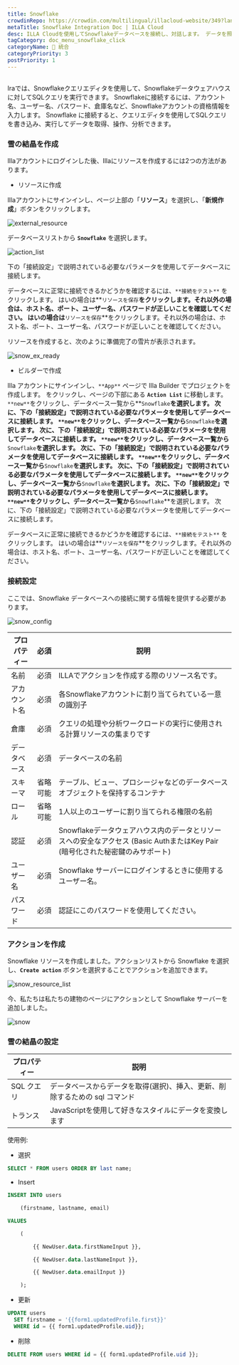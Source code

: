 ```yaml
---
title: Snowflake
crowdinRepo: https://crowdin.com/multilingual/illacloud-website/349?languages=ja&filter=basic&value=0
metaTitle: Snowflake Integration Doc | ILLA Cloud
desc: ILLA Cloudを使用してSnowflakeデータベースを接続し、対話します。 データを照会、操作、および視覚化できるアプリを作成します。 データワークフローの自動化と最適化。
tagCategory: doc_menu_snowflake_click
categoryName: 🔨 統合
categoryPriority: 3
postPriority: 1
---
```


## <h2 hidden>Snowflakeとは?</h2>

Iraでは、Snowflakeクエリエディタを使用して、Snowflakeデータウェアハウスに対してSQLクエリを実行できます。 Snowflakeに接続するには、アカウント名、ユーザー名、パスワード、倉庫名など、Snowflakeアカウントの資格情報を入力します。 Snowflake に接続すると、クエリエディタを使用してSQLクエリを書き込み、実行してデータを取得、操作、分析できます。

### 雪の結晶を作成

Illaアカウントにログインした後、Illaにリソースを作成するには2つの方法があります。

-   リソースに作成

Illaアカウントにサインインし、ページ上部の「**リソース**」を選択し、「**新規作成**」ボタンをクリックします。

![external_resource](https://cdn.illacloud.com/official-website/img/docs/external_resource.png)

データベースリストから **`Snowflake`** を選択します。

![action_list](https://cdn.illacloud.com/official-website/img/docs/action_list.png)

下の「接続設定」で説明されている必要なパラメータを使用してデータベースに接続します。

データベースに正常に接続できるかどうかを確認するには、`**接続をテスト**` をクリックします。 はいの場合は**`リソースを保存`**をクリックします。それ以外の場合は、ホスト名、ポート、ユーザー名、パスワードが正しいことを確認してください。 はいの場合は**`リソースを保存`**をクリックします。それ以外の場合は、ホスト名、ポート、ユーザー名、パスワードが正しいことを確認してください。

リソースを作成すると、次のように準備完了の雪片が表示されます。

![snow_ex_ready](https://cdn.illacloud.com/official-website/img/docs/snow_ex_Ready.png)

-   ビルダーで作成

Illa アカウントにサインインし、`**App**` ページで Illa Builder でプロジェクトを作成します。 をクリックし、ページの下部にある **`Action List`** に移動します。 `**new**`をクリックし、データベース一覧から**`Snowflake`**を選択します。 次に、下の「接続設定」で説明されている必要なパラメータを使用してデータベースに接続します。 `**new**`をクリックし、データベース一覧から**`Snowflake`**を選択します。 次に、下の「接続設定」で説明されている必要なパラメータを使用してデータベースに接続します。 `**new**`をクリックし、データベース一覧から**`Snowflake`**を選択します。 次に、下の「接続設定」で説明されている必要なパラメータを使用してデータベースに接続します。 `**new**`をクリックし、データベース一覧から**`Snowflake`**を選択します。 次に、下の「接続設定」で説明されている必要なパラメータを使用してデータベースに接続します。 `**new**`をクリックし、データベース一覧から**`Snowflake`**を選択します。 次に、下の「接続設定」で説明されている必要なパラメータを使用してデータベースに接続します。 `**new**`をクリックし、データベース一覧から**`Snowflake`**を選択します。 次に、下の「接続設定」で説明されている必要なパラメータを使用してデータベースに接続します。

データベースに正常に接続できるかどうかを確認するには、`**接続をテスト**` をクリックします。 はいの場合は**`リソースを保存`**をクリックします。それ以外の場合は、ホスト名、ポート、ユーザー名、パスワードが正しいことを確認してください。

### 接続設定

ここでは、Snowflake データベースへの接続に関する情報を提供する必要があります。

![snow_config](https://cdn.illacloud.com/official-website/img/docs/snow_config.png)

| プロパティー        | 必須   | 説明                                                                                                                                   |
| ------------- | ---- | ------------------------------------------------------------------------------------------------------------------------------------ |
| 名前            | 必須   | ILLAでアクションを作成する際のリソース名です。                                                                                                            |
| アカウント名        | 必須   | 各Snowflakeアカウントに割り当てられている一意の識別子                                                                                                      |
| 倉庫            | 必須   | クエリの処理や分析ワークロードの実行に使用される計算リソースの集まりです                                                                                                 |
| データベース        | 必須   | データベースの名前                                                                                                                            |
| スキーマ          | 省略可能 | テーブル、ビュー、プロシージャなどのデータベースオブジェクトを保持するコンテナ                                                                                              |
| ロール           | 省略可能 | 1人以上のユーザーに割り当てられる権限の名前                                                                                                               |
| 認証            | 必須   | Snowflakeデータウェアハウス内のデータとリソースへの安全なアクセス (Basic AuthまたはKey Pair (暗号化された秘密鍵のみサポート)                                                       |
| ユーザー名         | 必須   | Snowflake サーバーにログインするときに使用するユーザー名。                                                                                                   |
| パスワード         | 必須   | 認証にこのパスワードを使用してください。                                                                                                                 |

### アクションを作成

Snowflake リソースを作成しました。アクションリストから Snowflake を選択し、**`Create action`** ボタンを選択することでアクションを追加できます。

![snow_resource_list](https://cdn.illacloud.com/official-website/img/docs/snow_resource_list.png)

今、私たちは私たちの建物のページにアクションとして Snowflake サーバーを追加しました。

![snow](https://cdn.illacloud.com/official-website/img/docs/snow.png)

### 雪の結晶の設定

| プロパティー    | 説明                                                               |
| --------- | ---------------------------------------------------------------- |
| SQL クエリ   | データベースからデータを取得(選択)、挿入、更新、削除するための sql コマンド                        |
| トランス      | JavaScriptを使用して好きなスタイルにデータを変換します                                 |

使用例:

-   選択

```sql
SELECT * FROM users ORDER BY last name;
```

-   Insert

```sql
INSERT INTO users

	(firstname, lastname, email)

VALUES

	(

		{{ NewUser.data.firstNameInput }},

		{{ NewUser.data.lastNameInput }},

		{{ NewUser.data.emailInput }}

	);
```

-   更新

```sql
UPDATE users
  SET firstname = '{{form1.updatedProfile.first}}'
  WHERE id = {{ form1.updatedProfile.uid}};
```

-   削除

```sql
DELETE FROM users WHERE id = {{ form1.updatedProfile.uid }};
```
